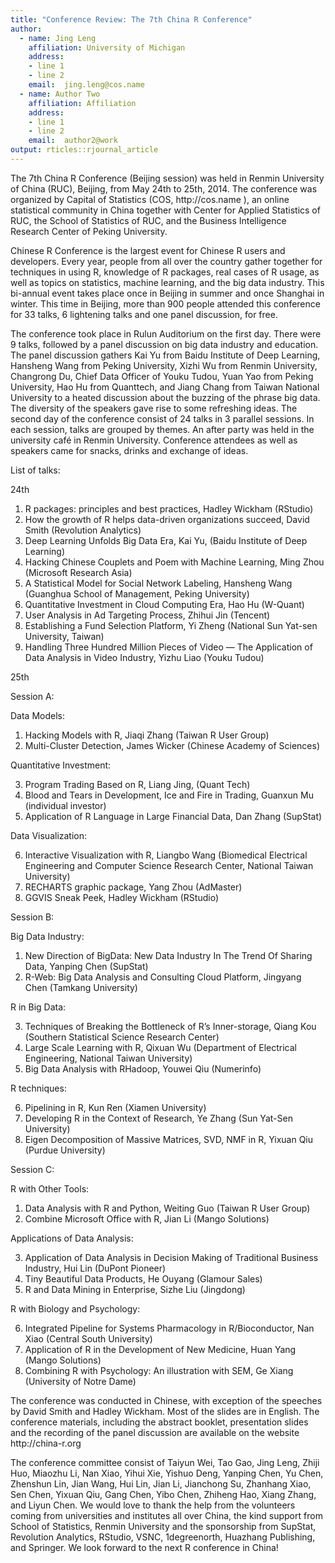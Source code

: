 ```yaml
---
title: "Conference Review: The 7th China R Conference"
author:
  - name: Jing Leng
    affiliation: University of Michigan
    address:
    - line 1
    - line 2
    email:  jing.leng@cos.name
  - name: Author Two
    affiliation: Affiliation
    address:
    - line 1
    - line 2
    email:  author2@work
output: rticles::rjournal_article
---
```


The 7th China R Conference (Beijing session) was held in Renmin University of China (RUC), Beijing, from May 24th to 25th, 2014. The conference was organized by Capital of Statistics (COS, http://cos.name ), an online statistical community in China together with Center for Applied Statistics of RUC, the School of Statistics of RUC, and the Business Intelligence Research Center of Peking University. 

Chinese R Conference is the largest event for Chinese R users and developers. Every year, people from all over the country gather together for techniques in using R, knowledge of R packages, real cases of R usage, as well as topics on statistics, machine learning, and the big data industry. This bi-annual event takes place once in Beijing in summer and once Shanghai in winter. This time in Beijing, more than 900 people attended this conference for 33 talks, 6 lightening talks and one panel discussion, for free. 

The conference took place in Rulun Auditorium on the first day. There were 9 talks, followed by a panel discussion on big data industry and education. The panel discussion gathers Kai Yu from Baidu Institute of Deep Learning, Hansheng Wang from Peking University, Xizhi Wu from Renmin University, Changrong Du, Chief Data Officer of Youku Tudou, Yuan Yao from Peking University, Hao Hu from Quanttech, and Jiang Chang from Taiwan National University to a heated discussion about the buzzing of the phrase big data. The diversity of the speakers gave rise to some refreshing ideas. The second day of the conference consist of 24 talks in 3 parallel sessions. In each session, talks are grouped by themes. An after party was held in the university café in Renmin University. Conference attendees as well as speakers came for snacks, drinks and exchange of ideas. 

List of talks: 

24th

1. R packages: principles and best practices, Hadley Wickham (RStudio)
2. How the growth of R helps data-driven organizations succeed, David Smith (Revolution Analytics)
3. Deep Learning Unfolds Big Data Era, Kai Yu, (Baidu Institute of Deep Learning)
4. Hacking Chinese Couplets and Poem with Machine Learning, Ming Zhou (Microsoft Research Asia) 
5. A Statistical Model for Social Network Labeling, Hansheng Wang (Guanghua School of Management, Peking University) 
6. Quantitative Investment in Cloud Computing Era, Hao Hu (W-Quant) 
7. User Analysis in Ad Targeting Process, Zhihui Jin (Tencent) 
8. Establishing a Fund Selection Platform, Yi Zheng (National Sun Yat-sen University, Taiwan) 
9. Handling Three Hundred Million Pieces of Video --- The Application of Data Analysis in Video Industry, Yizhu Liao (Youku Tudou) 

25th

Session A: 

Data Models: 

1. Hacking Models with R, Jiaqi Zhang (Taiwan R User Group)
2. Multi-Cluster Detection, James Wicker (Chinese Academy of Sciences)

Quantitative Investment: 

3. Program Trading Based on R, Liang Jing, (Quant Tech)
4. Blood and Tears in Development, Ice and Fire in Trading, Guanxun Mu (individual investor)
5. Application of R Language in Large Financial Data, Dan Zhang (SupStat)

Data Visualization: 

6. Interactive Visualization with R, Liangbo Wang (Biomedical Electrical Engineering and Computer Science Research Center, National Taiwan University)
7. RECHARTS graphic package, Yang Zhou (AdMaster) 
8. GGVIS Sneak Peek, Hadley Wickham (RStudio)

Session B: 

Big Data Industry: 

1. New Direction of BigData: New Data Industry In The Trend Of Sharing Data, Yanping Chen (SupStat)
2. R-Web: Big Data Analysis and Consulting Cloud Platform, Jingyang Chen (Tamkang University)

R in Big Data: 

3. Techniques of Breaking the Bottleneck of R’s Inner-storage, Qiang Kou (Southern Statistical Science Research Center)
4. Large Scale Learning with R, Qixuan Wu (Department of Electrical Engineering, National Taiwan University)
5. Big Data Analysis with RHadoop, Youwei Qiu (Numerinfo)

R techniques: 

6. Pipelining in R, Kun Ren (Xiamen University)
7. Developing R in the Context of Research, Ye Zhang (Sun Yat-Sen University) 
8. Eigen Decomposition of Massive Matrices, SVD, NMF in R, Yixuan Qiu (Purdue University)

Session C: 

R with Other Tools: 

1. Data Analysis with R and Python, Weiting Guo (Taiwan R User Group)
2. Combine Microsoft Office with R, Jian Li (Mango Solutions)

Applications of Data Analysis: 

3. Application of Data Analysis in Decision Making of Traditional Business Industry, Hui Lin (DuPont Pioneer)
4. Tiny Beautiful Data Products, He Ouyang (Glamour Sales)
5. R and Data Mining in Enterprise, Sizhe Liu (Jingdong)

R with Biology and Psychology: 

6. Integrated Pipeline for Systems Pharmacology in R/Bioconductor, Nan Xiao (Central South University)
7. Application of R in the Development of New Medicine, Huan Yang (Mango Solutions)
8. Combining R with Psychology: An illustration with SEM, Ge Xiang (University of Notre Dame)

The conference was conducted in Chinese, with exception of the speeches by David Smith and Hadley Wickham. Most of the slides are in English. The conference materials, including the abstract booklet, presentation slides and the recording of the panel discussion are available on the website http://china-r.org

The conference committee consist of Taiyun Wei, Tao Gao, Jing Leng, Zhiji Huo, Miaozhu Li, Nan Xiao, Yihui Xie, Yishuo Deng, Yanping Chen, Yu Chen, Zhenshun Lin, Jian Wang, Hui Lin, Jian Li, Jianchong Su, Zhanhang Xiao, Sen Chen, Yixuan Qiu, Gang Chen, Yibo Chen, Zhiheng Hao, Xiang Zhang, and Liyun Chen. We would love to thank the help from the volunteers coming from universities and institutes all over China, the kind support from School of Statistics, Renmin University and the sponsorship from SupStat, Revolution Analytics, RStudio, VSNC, 1degreenorth, Huazhang Publishing, and Springer. We look forward to the next R conference in China!
